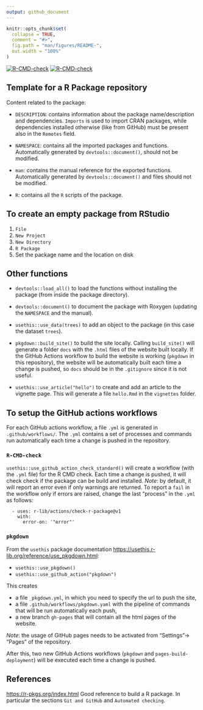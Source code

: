 ---
output: github_document
---

```{r, include = FALSE}
knitr::opts_chunk$set(
  collapse = TRUE,
  comment = "#>",
  fig.path = "man/figures/README-",
  out.width = "100%"
)
```

<!-- badges: start -->
  [![R-CMD-check](https://github.com/caravagnalab/pkgTemplate/workflows/R-CMD-check/badge.svg)](https://github.com/caravagnalab/pkgTemplate/actions)
[![R-CMD-check](https://github.com/elena-buscaroli/pkgTemplate/workflows/R-CMD-check/badge.svg)](https://github.com/elena-buscaroli/pkgTemplate/actions)
<!-- badges: end -->


## Template for a R Package repository

Content related to the package:

- `DESCRIPTION`: contains information about the package name/description and dependencies. `Imports` is used to import CRAN packages, while dependencies installed otherwise (like from GitHub) must be present also in the `Remotes` field.

- `NAMESPACE`: contains all the imported packages and functions. Automatically generated by `devtools::document()`, should not be modified.

- `man`: contains the manual reference for the exported functions. Automatically generated by `devtools::document()` and files should not be modified.

- `R`: contains all the `R` scripts of the package.


## To create an empty package from RStudio

1. `File`
2. `New Project`
3. `New Directory`
4. `R Package`
5. Set the package name and the location on disk


## Other functions

- `devtools::load_all()` to load the functions without installing the package (from inside the package directory).

- `devtools::document()` to document the package with Roxygen (updating the `NAMESPACE` and the manual).

- `usethis::use_data(trees)` to add an object to the package (in this case the dataset `trees`).

- `pkgdown::build_site()` to build the site locally. Calling `build_site()` will generate a folder `docs` with the `.html` files of the website built locally. 
  If the GitHub Actions workflow to build the website is working (`pkgdown` in this repository), the website will be automatically built each time a change is pushed, so `docs` should be in the `.gitignore` since it is not useful.

- `usethis::use_article("hello")` to create and add an article to the vignette page. This will generate a file `hello.Rmd` in the `vignettes` folder.


## To setup the GitHub actions workflows

For each GitHub actions workflow, a file `.yml` is generated in `.github/workflows/`. The `.yml` contains a set of processes and commands run automatically each time a change is pushed in the repository.

### `R-CMD-check`
`usethis::use_github_action_check_standard()` will create a workflow (with the `.yml` file) for the R CMD check. Each time a change is pushed, it will check check if the package can be build and installed.
*Note*: by default, it will report an error even if only warnings are returned. To report a `fail` in the workflow only if errors are raised, change the last "process" in the `.yml` as follows:

```
  - uses: r-lib/actions/check-r-package@v1
    with:
      error-on: '"error"'
```

### `pkgdown`

From the `usethis` package documentation <https://usethis.r-lib.org/reference/use_pkgdown.html>:

- `usethis::use_pkgdown()`
- `usethis::use_github_action("pkgdown")`

This creates 

- a file `_pkgdown.yml`, in which you need to specify the url to push the site,
- a file `.github/workflows/pkgdown.yaml` with the pipeline of commands that will be run automatically each push, 
- a new branch `gh-pages` that will contain all the html pages of the website.

*Note*: the usage of GitHub pages needs to be activated from "Settings"-> "Pages" of the repository.

After this, two new GitHub Actions workflows (`pkgdown` and `pages-build-deployment`) will be executed each time a change is pushed.


## References

<https://r-pkgs.org/index.html> Good reference to build a R package. In particular the sections `Git and GitHub` and `Automated checking`.

